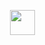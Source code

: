 
[<img src="images/logo_pnnl_white.png" style="padding-left:20px; height:40px;">
]{.navbar-fixed-bottom .text-muted .bg-info}
